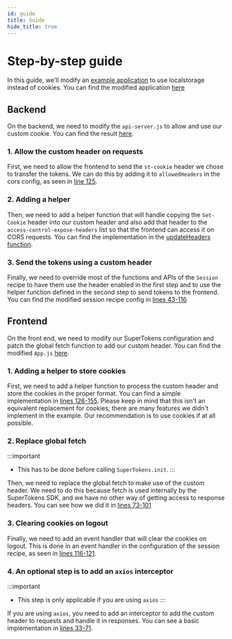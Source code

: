 ```yaml
---
id: guide
title: Guide
hide_title: true
---
```


<!-- COPY DOCS -->
<!-- ./session/advanced-customizations/examples/localstorage/guide.mdx -->

# Step-by-step guide

In this guide, we'll modify an [example application](https://github.com/supertokens/supertokens-auth-react/tree/master/examples/with-emailpassword) to use localstorage instead of cookies.
You can find the modified application [here](https://github.com/supertokens/supertokens-auth-react/blob/master/examples/with-localstorage/)

## Backend

On the backend, we need to modify the `api-server.js` to allow and use our custom cookie.
You can find the result [here](https://github.com/supertokens/supertokens-auth-react/blob/master/examples/with-localstorage/api-server.js).

### 1. Allow the custom header on requests
First, we need to allow the frontend to send the `st-cookie` header we chose to transfer the tokens.
We can do this by adding it to `allowedHeaders` in the cors config, as seen in [line 125](https://github.com/supertokens/supertokens-auth-react/blob/master/examples/with-localstorage/api-server.js#L125).

### 2. Adding a helper
Then, we need to add a helper function that will handle copying the `Set-Cookie` header into our custom header and also add that header
to the `access-control-expose-headers` list so that the frontend can access it on CORS requests.
You can find the implementation in the [updateHeaders function](https://github.com/supertokens/supertokens-auth-react/blob/master/examples/with-localstorage/api-server.js#L14-L30).

### 3. Send the tokens using a custom header

Finally, we need to override most of the functions and APIs of the `Session` recipe to have them use the header enabled in the first step and to 
use the helper function defined in the second step to send tokens to the frontend.
You can find the modified session recipe config in [lines 43-116](https://github.com/supertokens/supertokens-auth-react/blob/master/examples/with-localstorage/api-server.js#L43-L116)

## Frontend
On the front end, we need to modify our SuperTokens configuration and patch the global fetch function to add our custom header. 
You can find the modified `App.js` [here](https://github.com/supertokens/supertokens-auth-react/blob/master/examples/with-localstorage/src/App.js).

### 1. Adding a helper to store cookies
First, we need to add a helper function to process the custom header and store the cookies in the proper format.
You can find a simple implementation in [lines 126-155](https://github.com/supertokens/supertokens-auth-react/blob/master/examples/with-localstorage/src/App.js#L126-L155).
Please keep in mind that this isn't an equivalent replacement for cookies; there are many features we didn't implement in the example. Our recommendation is to use cookies if at all possible.

### 2. Replace global fetch

:::important
- This has to be done before calling `SuperTokens.init`.
:::

Then, we need to replace the global fetch to make use of the custom header.
We need to do this because fetch is used internally by the SuperTokens SDK, and we have no other way of getting access to response headers.
You can see how we did it in [lines 73-101](https://github.com/supertokens/supertokens-auth-react/blob/master/examples/with-localstorage/src/App.js#L73-L101)

### 3. Clearing cookies on logout

Finally, we need to add an event handler that will clear the cookies on logout. This is done in an event handler in the configuration of the session recipe, as seen in
[lines 116-121](https://github.com/supertokens/supertokens-auth-react/blob/master/examples/with-localstorage/src/App.js#L116-L121).

### 4. An optional step is to add an `axios` interceptor

:::important
- This step is only applicable if you are using `axios`
:::

If you are using `axios`, you need to add an interceptor to add the custom header to requests and handle it in responses. 
You can see a basic implementation in [lines 33-71](https://github.com/supertokens/supertokens-auth-react/blob/master/examples/with-localstorage/src/App.js#L33-L71).
